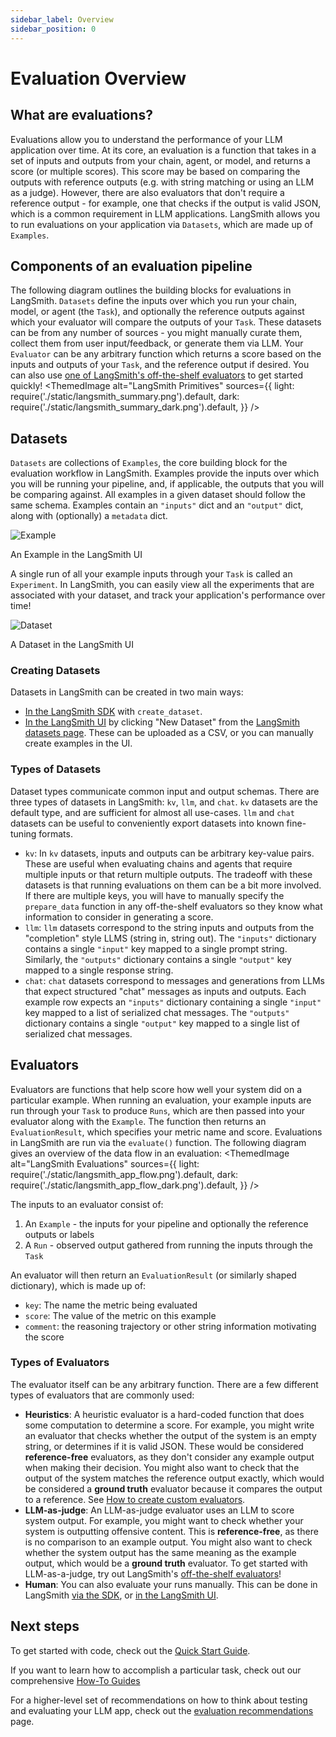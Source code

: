 ```yaml
---
sidebar_label: Overview
sidebar_position: 0
---
```


# Evaluation Overview

## What are evaluations?

Evaluations allow you to understand the performance of your LLM application over time. At its core, an evaluation is a function that takes in a set of inputs and outputs from your chain, agent, or model, 
and returns a score (or multiple scores). This score may be based on comparing the outputs with reference outputs (e.g. with string matching or using an LLM as a judge).
However, there are also evaluators that don't require a reference output - for example, one that checks if the output is valid JSON, which is a common requirement in LLM applications.
LangSmith allows you to run evaluations on your application via `Datasets`, which are made up of `Examples`.

## Components of an evaluation pipeline
The following diagram outlines the building blocks for evaluations in LangSmith. `Datasets` define the inputs over which you run your chain, model, or agent (the `Task`),
and optionally the reference outputs against which your evaluator will compare the outputs of your `Task`. These datasets can be from any number of sources - 
you might manually curate them, collect them from user input/feedback, or generate them via LLM. Your `Evaluator` can be any arbitrary function which returns a score
based on the inputs and outputs of your `Task`, and the reference output if desired. You can also use [one of LangSmith's off-the-shelf
evaluators](evaluation/faq/evaluator-implementations) to get started quickly!
<ThemedImage
  alt="LangSmith Primitives"
  sources={{
    light: require('./static/langsmith_summary.png').default,
    dark: require('./static/langsmith_summary_dark.png').default,
  }}
/>

## Datasets

`Datasets` are collections of `Examples`, the core building block for the evaluation workflow in LangSmith.
Examples provide the inputs over which you will be running your pipeline,
and, if applicable, the outputs that you will be comparing against.
All examples in a given dataset should follow the same schema. Examples contain an `"inputs"` dict and an `"output"` dict,
along with (optionally) a `metadata` dict.

![Example](static/sample_langsmith_example.png)
<div style={{ display: "flex", flexDirection: "column", textAlign: "center", fontSize: "14px", marginTop: "-15px", marginBottom: "30px" }}>An Example in the LangSmith UI</div>

A single run of all your example inputs through your `Task` is called an `Experiment`. In LangSmith, you can easily view all the experiments that are associated 
with your dataset, and track your application's performance over time! 

![Dataset](static/sample_langsmith_dataset.png)
<div style={{ display: "flex", flexDirection: "column", textAlign: "center", fontSize: "14px", marginTop: "-15px", marginBottom: "30px" }}>A Dataset in the LangSmith UI</div>

### Creating Datasets

Datasets in LangSmith can be created in two main ways:
- [In the LangSmith SDK](evaluation/faq/datasets-client) with `create_dataset`.
- [In the LangSmith UI](evaluation/faq/datasets-webapp) by clicking "New Dataset" from the [LangSmith datasets page](https://smith.langchain.com/datasets). These can
be uploaded as a CSV, or you can manually create examples in the UI.

### Types of Datasets

Dataset types communicate common input and output schemas. There are three types of datasets in LangSmith: `kv`, `llm`, and `chat`. `kv` datasets are the default type, and are 
sufficient for almost all use-cases. `llm` and `chat` datasets can be useful to conveniently export datasets into known fine-tuning formats.
- `kv`: In `kv` datasets, inputs and outputs can be arbitrary key-value pairs. These are useful when evaluating chains and agents that require 
multiple inputs or that return multiple outputs.
The tradeoff with these datasets is that running evaluations on them can be a bit more involved. If there are multiple keys, you will have to manually specify the `prepare_data` 
function in any off-the-shelf evaluators so they know what information to consider in generating a score.
- `llm`: `llm` datasets correspond to the string inputs and outputs from the "completion" style LLMS (string in, string out). The `"inputs"` dictionary contains a single `"input"` key mapped to a single prompt string. Similarly, the `"outputs"` dictionary contains a single `"output"` key mapped to a single response string.
- `chat`: `chat` datasets correspond to messages and generations from LLMs that expect structured "chat" messages as inputs and outputs. Each example row
expects an `"inputs"` dictionary containing a single `"input"` key mapped to a list of serialized chat messages. The `"outputs"` dictionary contains a single `"output"` key mapped to a single list of serialized chat messages.

## Evaluators

Evaluators are functions that help score how well your system did on a particular example. When running an evaluation,
your example inputs are run through your `Task` to produce `Runs`, which are then passed into your evaluator along with the `Example`.
The function then returns an `EvaluationResult`, which specifies your metric name and score. Evaluations in LangSmith are run via the `evaluate()` function.
The following diagram gives an overview of the data flow in an evaluation:
<ThemedImage
  alt="LangSmith Evaluations"
  sources={{
    light: require('./static/langsmith_app_flow.png').default,
    dark: require('./static/langsmith_app_flow_dark.png').default,
  }}
/>
<div style={{marginBottom: '30px'}} />

The inputs to an evaluator consist of:

1. An `Example` - the inputs for your pipeline and optionally the reference outputs or labels
2. A `Run` - observed output gathered from running the inputs through the `Task`

An evaluator will then return an `EvaluationResult` (or similarly shaped dictionary), which is made up of:

- `key`: The name the metric being evaluated
- `score`: The value of the metric on this example
- `comment`: the reasoning trajectory or other string information motivating the score

### Types of Evaluators

The evaluator itself can be any arbitrary function. There are a few different types of evaluators that are commonly used:
- **Heuristics**: A heuristic evaluator is a hard-coded function that does some computation to determine a score. For example, you might write an 
evaluator that checks whether the output of the system is an empty string, or determines if it is valid JSON. These would be considered **reference-free** evaluators,
as they don't consider any example output when making their decision. You might also want to check that the output of the system matches the reference output exactly,
which would be considered a **ground truth** evaluator because it compares the output to a reference. See [How to create custom evaluators](evaluation/faq/custom-evaluators).
- **LLM-as-judge**: An LLM-as-judge evaluator uses an LLM to score system output. For example, you might want to check whether your system is outputting
offensive content. This is **reference-free**, as there is no comparison to an example output. You might also want to check whether the system output has the same 
meaning as the example output, which would be a **ground truth** evaluator. To get started with LLM-as-a-judge, try out LangSmith's [off-the-shelf evaluators](https://docs.smith.langchain.com/evaluation/faq/evaluator-implementations)!
- **Human**: You can also evaluate your runs manually. This can be done in LangSmith [via the SDK](tracing/faq/logging_feedback#capturing-feedback-programmatically), 
or [in the LangSmith UI](http://localhost:3000/tracing/faq/logging_feedback#annotating-traces-with-feedback).

## Next steps


To get started with code, check out the [Quick Start Guide](/evaluation/quickstart).

If you want to learn how to accomplish a particular task, check out our comprehensive [How-To Guides](/evaluation/faq)

For a higher-level set of recommendations on how to think about testing and evaluating your LLM app, check out the [evaluation recommendations](/evaluation/recommendations) page.